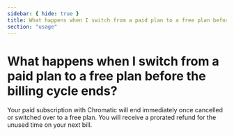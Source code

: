 ```yaml
---
sidebar: { hide: true }
title: What happens when I switch from a paid plan to a free plan before the billing cycle ends?
section: "usage"
---
```


# What happens when I switch from a paid plan to a free plan before the billing cycle ends?

Your paid subscription with Chromatic will end immediately once cancelled or switched over to a free plan. You will receive a prorated refund for the unused time on your next bill.
